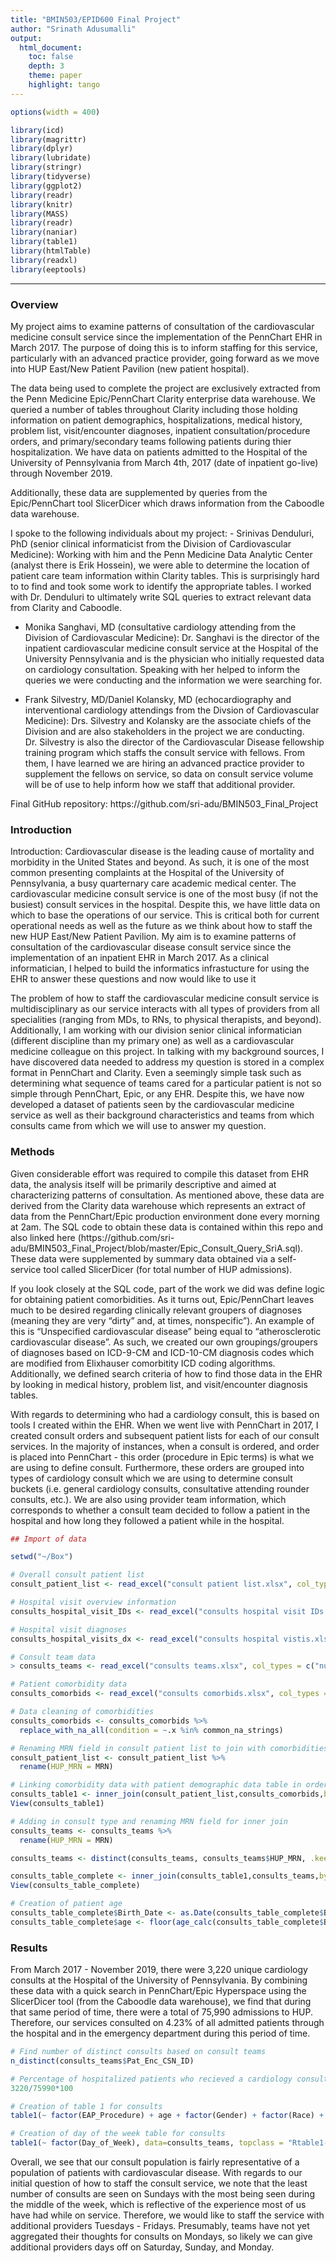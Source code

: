 ```yaml
---
title: "BMIN503/EPID600 Final Project"
author: "Srinath Adusumalli"
output: 
  html_document:
    toc: false 
    depth: 3 
    theme: paper 
    highlight: tango
---
```

```r
options(width = 400)
```  

```r
library(icd)
library(magrittr)
library(dplyr)
library(lubridate)
library(stringr)
library(tidyverse)
library(ggplot2)
library(readr)
library(knitr)
library(MASS)
library(readr)
library(naniar)
library(table1)
library(htmlTable)
library(readxl)
library(eeptools)
```

***
### Overview
My project aims to examine patterns of consultation of the cardiovascular medicine consult service since the implementation of the PennChart EHR in March 2017.  The purpose of doing this is to inform staffing for this service, particularly with an advanced practice provider, going forward as we move into HUP East/New Patient Pavilion (new patient hospital).

The data being used to complete the project are exclusively extracted from the Penn Medicine Epic/PennChart Clarity enterprise data warehouse.  We queried a number of tables throughout Clarity including those holding information on patient demographics, hospitalizations, medical history, problem list, visit/encounter diagnoses, inpatient consultation/procedure orders, and primary/secondary teams following patients during thier hospitalization.  We have data on patients admitted to the Hospital of the University of Pennsylvania from March 4th, 2017 (date of inpatient go-live) through November 2019.  

Additionally, these data are supplemented by queries from the Epic/PennChart tool SlicerDicer which draws information from the Caboodle data warehouse.

I spoke to the following individuals about my project:
- Srinivas Denduluri, PhD (senior clinical informaticist from the Division of Cardiovascular Medicine): Working with him and the Penn Medicine Data Analytic Center (analyst there is Erik Hossein), we were able to determine the location of patient care team information within Clarity tables.  This is surprisingly hard to to find and took some work to identify the appropriate tables.  I worked with Dr. Denduluri to ultimately write SQL queries to extract relevant data from Clarity and Caboodle.

- Monika Sanghavi, MD (consultative cardiology attending from the Division of Cardiovascular Medicine): Dr. Sanghavi is the director of the inpatient cardiovascular medicine consult service at the Hospital of the University Pennsylvania and is the physician who initially requested data on cardiology consultation.  Speaking with her helped to inform the queries we were conducting and the information we were searching for.

- Frank Silvestry, MD/Daniel Kolansky, MD (echocardiography and interventional cardiology attendings from the Divsion of Cardiovascular Medicine):  Drs. Silvestry and Kolansky are the associate chiefs of the Division and are also stakeholders in the project we are conducting.  Dr. Silvestry is also the director of the Cardiovascular Disease fellowship training program which staffs the consult service with fellows.  From them, I have learned we are hiring an advanced practice provider to supplement the fellows on service, so data on consult service volume will be of use to help inform how we staff that additional provider.

Final GitHub repository: https://github.com/sri-adu/BMIN503_Final_Project

### Introduction 
Introduction:  Cardiovascular disease is the leading cause of mortality and morbidity in the United States and beyond.  As such, it is one of the most common presenting complaints at the Hospital of the University of Pennsylvania, a busy quarternary care academic medical center.  The cardiovascular medicine consult service is one of the most busy (if not the busiest) consult services in the hospital.  Despite this, we have little data on which to base the operations of our service.  This is critical both for current operational needs as well as the future as we think about how to staff the new HUP East/New Patient Pavilion.  My aim is to examine patterns of consultation of the cardiovascular disease consult service since the implementation of an inpatient EHR in March 2017.  As a clinical informatician, I helped to build the informatics infrastucture for using the EHR to answer these questions and now would like to use it 

The problem of how to staff the cardiovascular medicine consult service is multidisciplinary as our service interacts with all types of providers from all specialities (ranging from MDs, to RNs, to physical therapists, and beyond).  Additionally, I am working with our division senior clinical informatician (different discipline than my primary one) as well as a cardiovascular medicine colleague on this project.  In talking with my background sources, I have discovered data needed to address my question is stored in a complex format in PennChart and Clarity.  Even a seemingly simple task such as determining what sequence of teams cared for a particular patient is not so simple through PennChart, Epic, or any EHR.  Despite this, we have now developed a dataset of patients seen by the cardiovascular medicine service as well as their background characteristics and teams from which consults came from which we will use to answer my question.  

### Methods
Given considerable effort was required to compile this dataset from EHR data, the analysis itself will be primarily descriptive and aimed at characterizing patterns of consultation.  As mentioned above, these data are derived from the Clarity data warehouse which represents an extract of data from the PennChart/Epic production environment done every morning at 2am. The SQL code to obtain these data is contained within this repo and also linked here (https://github.com/sri-adu/BMIN503_Final_Project/blob/master/Epic_Consult_Query_SriA.sql).  These data were supplemented by summary data obtained via a self-service tool called SlicerDicer (for total number of HUP admissions).  

If you look closely at the SQL code, part of the work we did was define logic for obtaining patient comorbidities.  As it turns out, Epic/PennChart leaves much to be desired regarding clinically relevant groupers of diagnoses (meaning they are very "dirty" and, at times, nonspecific"). An example of this is "Unspecified cardiovascular disease" being equal to "atherosclerotic cardiovascular disease". As such, we created our own groupings/groupers of diagnoses based on ICD-9-CM and ICD-10-CM diagnosis codes which are modified from Elixhauser comorbitity ICD coding algorithms.  Additionally, we defined search criteria of how to find those data in the EHR by looking in medical history, problem list, and visit/encounter diagnosis tables.

With regards to determining who had a cardiology consult, this is based on tools I created within the EHR.  When we went live with PennChart in 2017, I created consult orders and subsequent patient lists for each of our consult services.  In the majority of instances, when a consult is ordered, and order is placed into PennChart - this order (procedure in Epic terms) is what we are using to define consult.  Furthermore, these orders are grouped into types of cardiology consult which we are using to determine consult buckets (i.e. general cardiology consults, consultative attending rounder consults, etc.).  We are also using provider team information, which corresponds to whether a consult team decided to follow a patient in the hospital and how long they followed a patient while in the hospital.

```r
## Import of data

setwd("~/Box")

# Overall consult patient list
consult_patient_list <- read_excel("consult patient list.xlsx", col_types = c("numeric", "text", "numeric", "date", "text", "text", "text", "text", "text", "text", "text", "text", "text", "text"))

# Hospital visit overview information
consults_hospital_visit_IDs <- read_excel("consults hospital visit IDs.xlsx", col_types = c("numeric", "text", "numeric", "numeric", "date"))

# Hospital visit diagnoses
consults_hospital_visits_dx <- read_excel("consults hospital vistis.xlsx", col_types = c("text", "text", "text", "numeric", "date", "numeric", "date", "date", "text", "numeric", "text", "text", "date", "text", "text", "numeric"))

# Consult team data
> consults_teams <- read_excel("consults teams.xlsx", col_types = c("numeric", "numeric", "text", "numeric", "date", "date", "text", "text", "text", "date", "text", "numeric", "text", "text", "text", "date", "date", "numeric", "numeric", "numeric", "numeric"))

# Patient comorbidity data
consults_comorbids <- read_excel("consults comorbids.xlsx", col_types = c("numeric", "text", "numeric", "text", "text", "text", "text", "text", "text", "text", "text", "text", "text", "text", "text", "text", "text", "text"))

```

```r
# Data cleaning of comorbidities 
consults_comorbids <- consults_comorbids %>%
  replace_with_na_all(condition = ~.x %in% common_na_strings)

# Renaming MRN field in consult patient list to join with comorbidities
consult_patient_list <- consult_patient_list %>% 
  rename(HUP_MRN = MRN) 

# Linking comorbidity data with patient demographic data table in order to obtain full demographic/baseline data
consults_table1 <- inner_join(consult_patient_list,consults_comorbids,by="HUP_MRN")
View(consults_table1)

# Adding in consult type and renaming MRN field for inner join
consults_teams <- consults_teams %>% 
  rename(HUP_MRN = MRN) 

consults_teams <- distinct(consults_teams, consults_teams$HUP_MRN, .keep_all = TRUE)

consults_table_complete <- inner_join(consults_table1,consults_teams,by="HUP_MRN")
View(consults_table_complete)

# Creation of patient age
consults_table_complete$Birth_Date <- as.Date(consults_table_complete$Birth_Date)
consults_table_complete$age <- floor(age_calc(consults_table_complete$Birth_Date, units = "years"))

```

### Results
From March 2017 - November 2019, there were 3,220 unique cardiology consults at the Hospital of the University of Pennsylvania.  By combining these data with a quick search in PennChart/Epic Hyperspace using the SlicerDicer tool (from the Caboodle data warehouse), we find that during that same period of time, there were a total of 75,990 admissions to HUP.  Therefore, our services consulted on 4.23% of all admitted patients through the hospital and in the emergency department during this period of time.  

```r
# Find number of distinct consults based on consult teams
n_distinct(consults_teams$Pat_Enc_CSN_ID)

# Percentage of hospitalized patients who recieved a cardiology consult
3220/75990*100
```

```r
# Creation of table 1 for consults
table1(~ factor(EAP_Procedure) + age + factor(Gender) + factor(Race) + factor(AFib) + factor(CAD) + factor(Dyslipidemia) + factor(HF) + factor(HTN) + factor(Ischemic_Stroke) + factor(Aortic_Aneurysm), data=consults_table_complete, topclass = "Rtable1-zebra")

# Creation of day of the week table for consults
table1(~ factor(Day_of_Week), data=consults_teams, topclass = "Rtable1-zebra")

```

Overall, we see that our consult population is fairly representative of a population of patients with cardiovascular disease.  With regards to our initial question of how to staff the consult service, we note that the least number of consults are seen on Sundays with the most being seen during the middle of the week, which is reflective of the experience most of us have had while on service.  Therefore, we would like to staff the service with additional providers Tuesdays - Fridays.  Presumably, teams have not yet aggregated their thoughts for consults on Mondays, so likely we can give additional providers days off on Saturday, Sunday, and Monday.